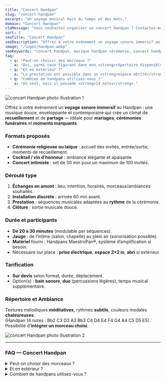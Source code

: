 ```yaml
---
title: "Concert Handpan"
slug: "concert-handpan"
excerpt: "Un voyage musical hors du temps et des mots."
domain: "Concert Handpan"
ctaMessage: "Vous souhaitez organiser un concert Handpan ? Contactez-moi"
sort: 5
seoTitle: "Concert Handpan"
seoDescription: "Offrez à votre événement un voyage sonore immersif au Handpan : cérémonies, mariages, funérailles, cocktails, concerts intimistes en Bourgogne-Franche-Comté et Alsace."
image: "/logos/handpan.webp"
seoKeywords: "concert handpan, musique handpan cérémonie, concert handpan mariage, musique handpan funérailles, voyage sonore handpan, musique méditative handpan, concert intimiste handpan, musique handpan événement, artiste handpan Belfort, concert handpan Bourgogne Franche-Comté, concert handpan Alsace, concert handpan intimiste, musique relaxante handpan, spectacle handpan France, musique handpan vin d’honneur"
faq:
  - q: "Peut-on choisir des morceaux ?"
    a: "Oui, parmi ceux figurant dans mon <strong>répertoire disponible sur demande</strong>. Je propose un fil musical cohérent, avec des transitions adaptées au déroulé."
  - q: "Et en extérieur ?"
    a: "La prestation est possible dans un <strong>espace abrité</strong> (pluie/soleil/vent) et avec accès électrique si amplification. Je m’adapte au lieu pour conserver une écoute confortable."
  - q: "Combien de handpans utilisez-vous ?"
    a: "Un seul, mais il possède <strong>14 notes</strong>."
---
```



![concert Handpan photo illustration 1](/images/concert-handpan/Concert-handpan-1.webp)

Offrez à votre événement un **voyage sonore immersif** au Handpan : une musique douce, enveloppante et contemporaine qui crée un climat de **recueillement** et de **partage** — idéale pour **mariages**, **cérémonies funéraires** et **moments marquants**.

### Formats proposés
- **Cérémonie religieuse ou laïque** : accueil des invités, entrée/sortie, moments de recueillement.
- **Cocktail / vin d’honneur** : ambiance élégante et apaisante.
- **Concert intimiste** : set de 30 min pour un maximum de 100 invités.

### Déroulé type
1. **Échanges en amont** : lieu, intention, horaires, morceaux/ambiances souhaités.  
2. **Installation discrète** : arrivée 60 min avant.  
3. **Prestation** : séquences musicales adaptées au **rythme** de la cérémonie.  
4. **Clôture** : sortie musicale douce.

### Durée et participants
- **De 20 à 30 minutes** (modulable par séquences).  
- **Jauge** : de l’intime (salon, chapelle) au plein air (sonorisation possible).
- **Matériel** fourni : Handpans MaestroPan®, système d’amplification si besoin.  
- Nécessaire sur place : **prise électrique**, **espace 2×2 m**, **abri** si extérieur.

### Tarification
- **Sur devis** selon format, durée, déplacement.  
- Option(s) : **bain sonore**, **duo** (percussions légères), temps musical supplémentaire.

### Répertoire et Ambiance
Textures mélodiques **méditatives**, rythmes **subtils**, couleurs modales **chaleureuses**.  
(Handpan 14 notes : Bb2 C3 D3 A3 Bb3 C4 D4 E4 F4 G4 A4 C5 D5 E5).  
Possibilité d’**intégrer un morceau choisi**.

![concert Handpan photo illustration 2](/images/concert-handpan/Concert-handpan-2.webp)

---
### FAQ  — Concert Handpan

<details>
  <summary>Peut-on choisir des morceaux ?</summary>
  Oui, parmi ceux figurant dans mon <strong>répertoire disponible sur demande</strong>.  
  Je propose un fil musical cohérent, avec des transitions adaptées au déroulé.
</details>

<details>
  <summary>Et en extérieur ?</summary>
  La prestation est possible dans un <strong>espace abrité</strong> (pluie/soleil/vent) et avec accès électrique si amplification.  
  Je m’adapte au lieu pour conserver une écoute confortable.
</details>

<details>
  <summary>Combien de handpans utilisez-vous ?</summary>
  Un seul, mais il possède <strong>14 notes</strong>.
</details>


